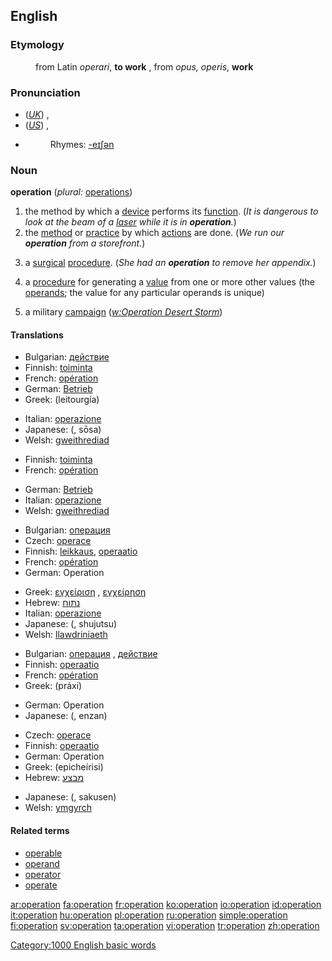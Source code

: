 {{wikipedia}}
==English==

===Etymology===

:from Latin ''operari'', '''to work''' , from ''opus, operis'', '''work'''

===Pronunciation===
*(''[[Received Pronunciation|UK]]'') {{IPA|/ˌɒpəˈɹeɪʃən/}}, {{SAMPA|/%Qp@"reIS@n/}}
*(''[[General American|US]]'') {{IPA|/ˌɑːpəˈɹeɪʃən/}}, {{SAMPA|/%A:p@"reIS@n/}}
*{{audio|en-us-operation.ogg|Audio (US)}}
*:Rhymes: [[Rhymes:English:-eɪʃǝn|-eɪʃǝn]]

===Noun===
'''operation'''  (''plural:'' [[operations]])

# the method by which a [[device]] performs its [[function]].  (''It is dangerous to look at the beam of a [[laser]] while it is in '''operation'''.'')
# the [[method]] or [[practice]] by which [[actions]] are done.  (''We run our '''operation''' from a storefront.'')
# {{medicine}} a [[surgical]] [[procedure]].  (''She had an '''operation''' to remove her appendix.'')
# {{mathematics}} a [[procedure]] for generating a [[value]] from one or more other values (the [[operand]]s; the value for any particular operands is unique)
# {{military}} a military [[campaign]] (''[[w:Operation Desert Storm]]'')

====Translations====
{{trans-top|method by which a device performs its function}}
*Bulgarian: [[действие]] {{n}}
*Finnish: [[toiminta]]
*French: [[opération]] {{f}}
*German: [[Betrieb]] {{m}}
*Greek: {{t|el|λειτουργία|f|}} (leitourgía)
{{trans-mid}}
*Italian: [[operazione]] {{f}}
*Japanese: {{JAchar|[[操作]]}} ({{JAchar|[[そうさ]]}}, sōsa)
*Welsh: [[gweithrediad]] {{m}}
{{trans-bottom}}

{{trans-top|method or practice by which actions are done}}
*Finnish: [[toiminta]]
*French: [[opération]] {{f}}
{{trans-mid}}
*German: [[Betrieb]] {{m}}
*Italian: [[operazione]] {{f}}
*Welsh: [[gweithrediad]] {{m}}
{{trans-bottom}}

{{trans-top|surgical procedure}}
*Bulgarian: [[операция]] {{f}}
*Czech: [[operace]] {{f}}
*Finnish: [[leikkaus]], [[operaatio]]
*French: [[opération]] {{f}}
*German: Operation {{f}}
{{trans-mid}}
*Greek: [[εγχείριση]] {{f}}, [[εγχείρηση]] {{f}}
*Hebrew: [[נתוח]] {{m}}
*Italian: [[operazione]] {{f}}
*Japanese: {{JAchar|[[手術]]}} ({{JAchar|[[しゅじゅつ]]}}, shujutsu)
*Welsh: [[llawdriniaeth]] {{f}}
{{trans-bottom}}

{{trans-top|procedure for generating a value from one or more other values}}
*Bulgarian: [[операция]] {{f}}, [[действие]] {{n}}
*Finnish: [[operaatio]]
*French: [[opération]] {{f}}
*Greek: {{t|el|πράξη|f|}} (práxi)
{{trans-mid}}
*German: Operation {{f}}
*Japanese: {{JAchar|[[演算]]}} ({{JAchar|[[えんざん]]}}, enzan)
{{trans-bottom}}

{{trans-top|military campaign}}
*Czech: [[operace]] {{f}}
*Finnish: [[operaatio]]
*German: Operation {{f}}
*Greek: {{t|el|επιχείρηση||}} (epicheírisi)
*Hebrew: [[מבצע]] {{m}}
{{trans-mid}}
*Japanese: {{JAchar|[[作戦]]}} ({{JAchar|[[さくせん]]}}, sakusen)
*Welsh: [[ymgyrch]]
{{trans-bottom}}

====Related terms====

*[[operable]]
*[[operand]]
*[[operator]]
*[[operate]]

[[Category:1000 English basic words]]

[[ar:operation]]
[[fa:operation]]
[[fr:operation]]
[[ko:operation]]
[[io:operation]]
[[id:operation]]
[[it:operation]]
[[hu:operation]]
[[pl:operation]]
[[ru:operation]]
[[simple:operation]]
[[fi:operation]]
[[sv:operation]]
[[ta:operation]]
[[vi:operation]]
[[tr:operation]]
[[zh:operation]]